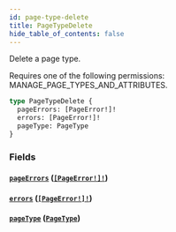 ```yaml
---
id: page-type-delete
title: PageTypeDelete
hide_table_of_contents: false
---
```


Delete a page type.

Requires one of the following permissions: MANAGE_PAGE_TYPES_AND_ATTRIBUTES.

```graphql
type PageTypeDelete {
  pageErrors: [PageError!]!
  errors: [PageError!]!
  pageType: PageType
}
```

### Fields

#### [`pageErrors`](#) ([`[PageError!]!`](../../../developer/api-reference/objects/page-error))

#### [`errors`](#) ([`[PageError!]!`](../../../developer/api-reference/objects/page-error))

#### [`pageType`](#) ([`PageType`](../../../developer/api-reference/objects/page-type))
